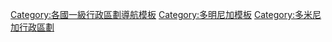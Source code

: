 {{Navbox
| name      = 多明尼加省份
| title     = {{flag|Dominican Republic}}[[多米尼加行政区划|省份]]
| state     = {{{state|autocollapse}}}
| listclass = hlist

| list1 =
* [[阿蘇阿省]]
* [[巴奧魯科省]]
* [[巴拉奧納省]]
* [[達哈翁省]]
* [[杜阿尔特省]]
* [[埃利亚斯·皮尼亚省]]
* [[埃尔塞沃省]]
* [[埃斯派亚省]]
* [[阿托马约尔省]]
* [[獨立省]]
* [[拉阿尔塔格拉西亚省]]
* [[拉羅馬納省]]
* [[拉贝加省]]
* [[玛丽亚·特立尼达·桑切斯省]]
* [[诺埃尔主教省]]
* [[蒙特克里斯蒂省]]
* [[蒙特普拉塔省]]
* [[佩德納萊斯省]]
* [[佩拉維亞省]]
* [[普拉塔港省]]
* [[米拉瓦尔姐妹省]]
* [[萨马纳省]]
* [[桑切斯·拉米雷斯省]]
* [[圣克里斯托瓦尔省]]
* [[圣何塞德奥科阿省]]
* [[聖胡安省 (多明尼加)|聖胡安省]]
* [[圣佩德罗-德马科里斯省]]
* [[聖地牙哥省 (多明尼加)|聖地牙哥省]]
* [[圣地亚哥·罗德里格斯省]]
* [[聖多明哥省]]
* [[巴尔韦德省]]
* [[國家特區]]

}}<noinclude>
[[Category:各國一級行政區劃導航模板]]
[[Category:多明尼加模板]]
[[Category:多米尼加行政區劃]]
</noinclude>